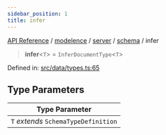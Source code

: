 ```yaml
---
sidebar_position: 1
title: infer
---
```


[API Reference](/api-reference/modelence/server/namespaces/schema/type-aliases/../../../../../index) / [modelence](/api-reference/modelence/server/namespaces/schema/type-aliases/../../../../index) / [server](/api-reference/modelence/server/namespaces/schema/type-aliases/../../../index) / [schema](/api-reference/modelence/server/namespaces/schema/type-aliases/../index) / infer

> **infer**\<`T`\> = `InferDocumentType`\<`T`\>

Defined in: [src/data/types.ts:65](https://github.com/modelence/modelence/blob/6663125b900e7f882bd1059aea6a268e42244b3a/packages/modelence/src/data/types.ts#L65)

## Type Parameters

| Type Parameter |
| ------ |
| `T` *extends* `SchemaTypeDefinition` |
